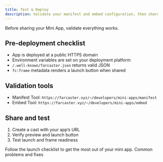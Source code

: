 ```yaml
---
title: Test & Deploy
description: Validate your manifest and embed configuration, then share
---
```


Before sharing your Mini App, validate everything works.

## Pre‑deployment checklist

- App is deployed at a public HTTPS domain
- Environment variables are set on your deployment platform
- `/.well-known/farcaster.json` returns valid JSON
- `fc:frame` metadata renders a launch button when shared

## Validation tools

- Manifest Tool: `https://farcaster.xyz/~/developers/mini-apps/manifest`
- Embed Tool: `https://farcaster.xyz/~/developers/mini-apps/embed`

## Share and test

1. Create a cast with your app’s URL
2. Verify preview and launch button
3. Test launch and frame readiness

<CardGroup cols={2}>
  <Card title="Launch Checklist" icon="rocket" href="/mini-apps/quickstart/launch-guide">
    Follow the launch checklist to get the most out of your mini app.
  </Card>
  <Card title="Troubleshooting" icon="bug" href="/mini-apps/troubleshooting/common-issues">
    Common problems and fixes
  </Card>
</CardGroup>


